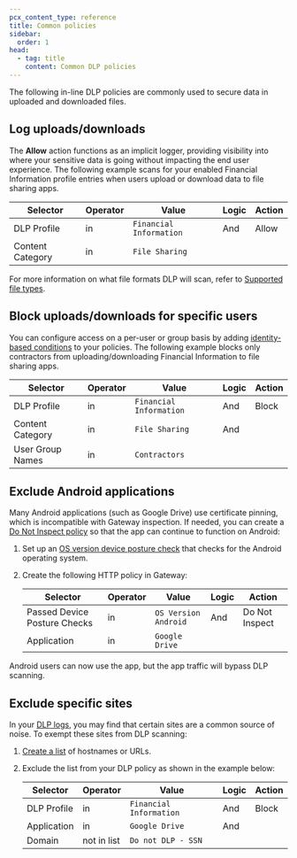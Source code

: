 ```yaml
---
pcx_content_type: reference
title: Common policies
sidebar:
  order: 1
head:
  - tag: title
    content: Common DLP policies
---
```



The following in-line DLP policies are commonly used to secure data in uploaded and downloaded files.

## Log uploads/downloads

The **Allow** action functions as an implicit logger, providing visibility into where your sensitive data is going without impacting the end user experience. The following example scans for your enabled Financial Information profile entries when users upload or download data to file sharing apps.

| Selector         | Operator | Value                   | Logic | Action |
| ---------------- | -------- | ----------------------- | ----- | ------ |
| DLP Profile      | in       | `Financial Information` | And   | Allow  |
| Content Category | in       | `File Sharing`          |       |        |

<Render file="gateway/policies/block-file-types" />

For more information on what file formats DLP will scan, refer to [Supported file types](/cloudflare-one/policies/data-loss-prevention/#supported-file-types).

## Block uploads/downloads for specific users

You can configure access on a per-user or group basis by adding [identity-based conditions](/cloudflare-one/policies/gateway/identity-selectors/) to your policies. The following example blocks only contractors from uploading/downloading Financial Information to file sharing apps.

| Selector         | Operator | Value                   | Logic | Action |
| ---------------- | -------- | ----------------------- | ----- | ------ |
| DLP Profile      | in       | `Financial Information` | And   | Block  |
| Content Category | in       | `File Sharing`          | And   |        |
| User Group Names | in       | `Contractors`           |       |        |

## Exclude Android applications

Many Android applications (such as Google Drive) use <GlossaryTooltip term="certificate pinning" link="/ssl/reference/certificate-pinning/">certificate pinning</GlossaryTooltip>, which is incompatible with Gateway inspection. If needed, you can create a [Do Not Inspect policy](/cloudflare-one/policies/gateway/http-policies/#do-not-inspect) so that the app can continue to function on Android:

1. Set up an [OS version device posture check](/cloudflare-one/identity/devices/warp-client-checks/os-version/) that checks for the Android operating system.

2. Create the following HTTP policy in Gateway:

   | Selector                     | Operator | Value                | Logic | Action         |
   | ---------------------------- | -------- | -------------------- | ----- | -------------- |
   | Passed Device Posture Checks | in       | `OS Version Android` | And   | Do Not Inspect |
   | Application                  | in       | `Google Drive`       |       |                |

Android users can now use the app, but the app traffic will bypass DLP scanning.

## Exclude specific sites

In your [DLP logs](/cloudflare-one/policies/data-loss-prevention/dlp-policies/#4-view-dlp-logs), you may find that certain sites are a common source of noise. To exempt these sites from DLP scanning:

1. [Create a list](/cloudflare-one/policies/gateway/lists/) of hostnames or URLs.

2. Exclude the list from your DLP policy as shown in the example below:

   | Selector    | Operator    | Value                   | Logic | Action |
   | ----------- | ----------- | ----------------------- | ----- | ------ |
   | DLP Profile | in          | `Financial Information` | And   | Block  |
   | Application | in          | `Google Drive`          | And   |        |
   | Domain      | not in list | `Do not DLP - SSN`      |       |        |
